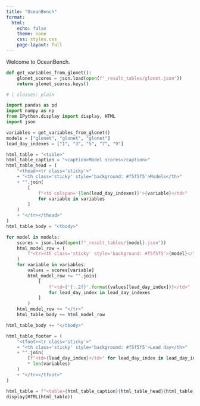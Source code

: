 ```yaml
---
title: "OceanBench"
format:
  html:
    echo: false
    theme: none
    css: styles.css
    page-layout: full
---
```


Welcome to OceanBench.

```python
def get_variables_from_glonet():
    glonet_scores = json.load(open(f"_result_tables/glonet.json"))
    return glonet_scores.keys()
```

```python
# | classes: plain

import pandas as pd
import numpy as np
from IPython.display import display, HTML
import json

variables = get_variables_from_glonet()
models = ["glonet", "glonet", "glonet"]
lead_day_indexes = ["1", "3", "5", "7", "9"]

html_table = "<table>"
html_table_caption = "<caption>Model scores</caption>"
html_table_head = (
    "<thead><tr class='sticky'>"
    + "<th class='sticky' style='background: #f5f5f5'>Models</th>"
    + "".join(
        [
            f"<td colspan='{len(lead_day_indexes)}'>{variable}</td>"
            for variable in variables
        ]
    )
    + "</tr></thead>"
)
html_table_body = "<tbody>"

for model in models:
    scores = json.load(open(f"_result_tables/{model}.json"))
    html_model_row = (
        f"<tr><th class='sticky' style='background: #f5f5f5'>{model}</th>"
    )
    for variable in variables:
        values = scores[variable]
        html_model_row += "".join(
            [
                f"<td>{'{:.2f}'.format(values[lead_day_index])}</td>"
                for lead_day_index in lead_day_indexes
            ]
        )
    html_model_row += "</tr>"
    html_table_body += html_model_row

html_table_body += "</tbody>"

html_table_footer = (
    "<tfoot><tr class='sticky'>"
    + "<th class='sticky' style='background: #f5f5f5'>Lead day</th>"
    + "".join(
        [f"<td>{lead_day_index}</td>" for lead_day_index in lead_day_indexes]
        * len(variables)
    )
    + "</tr></tfoot>"
)

html_table = f"<table>{html_table_caption}{html_table_head}{html_table_body}{html_table_footer}</table>"
display(HTML(html_table))
```

